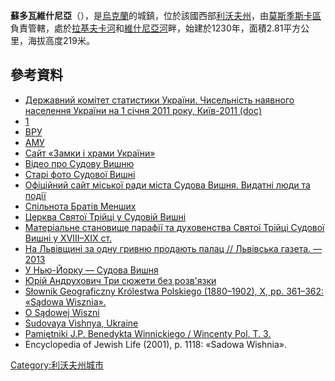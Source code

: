 {{coord|49|47|29|N|23|22|17|E|scale:100000|display=title}}

'''蘇多瓦維什尼亞'''（{{lang-uk|Судова Вишня}}），是[[烏克蘭|烏克蘭]]的城鎮，位於該國西部[[利沃夫州|利沃夫州]]，由[[莫斯季斯卡區|莫斯季斯卡區]]負責管轄，處於[[拉基夫卡河_(維什尼亞河支流)|拉基夫卡河]]和[[維什尼亞河|維什尼亞河]]畔，始建於1230年，面積2.81平方公里，海拔高度219米。

==參考資料==
*[https://web.archive.org/web/20121010205321/http://stat6.stat.lviv.ua/PXWEB2007/ukr/publ/2011/chnas.zip Державний комітет статистики України. Чисельність наявного населення України на 1 січня 2011 року, Київ-2011 (doc)]
*[http://www.castles.com.ua/sadowa_wisznia.html] {{Wayback|url=http://www.castles.com.ua/sadowa_wisznia.html |date=20201125072010 }}
* [http://gska2.rada.gov.ua/pls/z7502/A005?rdat1=28.05.2008&rf7571=20233 ВРУ]{{Dead link|date=2018年6月 |bot=InternetArchiveBot |fix-attempted=no }}
* [http://www.auc.org.ua/sudovavyshnya/ АМУ]{{Wayback|url=http://www.auc.org.ua/sudovavyshnya/ |date=20060129165541 }}
* [http://www.castles.com.ua/sadowa_wisznia.html Сайт «Замки і храми України»] {{Wayback|url=http://www.castles.com.ua/sadowa_wisznia.html |date=20201125072010 }}
* [https://www.youtube.com/watch?v=ABLGPsYXqes Відео про Судову Вишню] {{Wayback|url=https://www.youtube.com/watch?v=ABLGPsYXqes |date=20160326124542 }}
* [http://sv.ucoz.com/photo/?page4 Старі фото Судової Вишні] {{Wayback|url=http://sv.ucoz.com/photo/?page4 |date=20150416164824 }}
* [http://sv.ucoz.com/index/vidatni_ljudi_ta_podiji/0-23 Офіційний сайт міської ради міста Судова Вишня. Видатні люди та події] {{Wayback|url=http://sv.ucoz.com/index/vidatni_ljudi_ta_podiji/0-23 |date=20190906172008 }}
* [http://sudovavyshnia.ofm.org.ua/ Спільнота Братів Менших] {{Wayback|url=http://sudovavyshnia.ofm.org.ua/ |date=20210123174647 }}
* [https://web.archive.org/web/20150415114531/http://www.sudovatrijcia.net.ua/index.php?option=com_content&view=article&id=47&Itemid=59 Церква Святої Трійці у Судовій Вишні]
* [http://sv.ucoz.com/publ/materialne_stanovishhe_parafiji_ta_dukhovenstva_svjatoji_trijci_sudovoji_vishni_u_xviii_xix_st/1-1-0-33 Матеріальне становище парафії та духовенства Святої Трійці Судової Вишні у XVIII–XIX ст.] {{Wayback|url=http://sv.ucoz.com/publ/materialne_stanovishhe_parafiji_ta_dukhovenstva_svjatoji_trijci_sudovoji_vishni_u_xviii_xix_st/1-1-0-33 |date=20150711102649 }}
* [https://web.archive.org/web/20150710102322/http://gazeta.lviv.ua/news/2013/09/19/15807 На Львівщині за одну гривню продають палац // Львівська газета. — 2013]
* [http://sv.ucoz.com/news/u_nju_jorku_sudova_vishnja/2013-06-30-91 У Нью-Йорку — Судова Вишня] {{Wayback|url=http://sv.ucoz.com/news/u_nju_jorku_sudova_vishnja/2013-06-30-91 |date=20150711093618 }}
* [http://www.lib.proza.com.ua/book/2120 Юрій Андрухович Три сюжети без розв'язки]{{Wayback|url=http://www.lib.proza.com.ua/book/2120 |date=20080603181916 }}
* [http://dir.icm.edu.pl/pl/Slownik_geograficzny/Tom_X/361 Słownik Geograficzny Królestwa Polskiego (1880–1902), X, pp. 361–362: «Sądowa Wisznia».] {{Wayback|url=http://dir.icm.edu.pl/pl/Slownik_geograficzny/Tom_X/361 |date=20190105002230 }}{{ref-pl}}
* [https://web.archive.org/web/20170426113319/http://www.tkpzl.wizyt.net/sad.html O Sądowej Wiszni]{{ref-pl}}
* [http://data.jewishgen.org/wconnect/wc.dll?jg~jgsys~shtetm~-1055551 Sudovaya Vishnya, Ukraine]{{Dead link|date=2020年3月 |bot=InternetArchiveBot |fix-attempted=yes }} {{ref-en}}
* [https://opacwww.bs.katowice.pl/0032101874305/pol-wincenty/pamietniki-jp-benedykta-winnickiego Pamiętniki J.P. Benedykta Winnickiego / Wincenty Pol. T. 3.]{{Dead link|date=2019年11月 |bot=InternetArchiveBot |fix-attempted=yes }}
* Encyclopedia of Jewish Life (2001), p. 1118: «Sadowa Wishnia». {{ref-en}}

{{DEFAULTSORT:Судова Вишня}}
[[Category:利沃夫州城市|Category:利沃夫州城市]]


{{Lviv-geo-stub}}